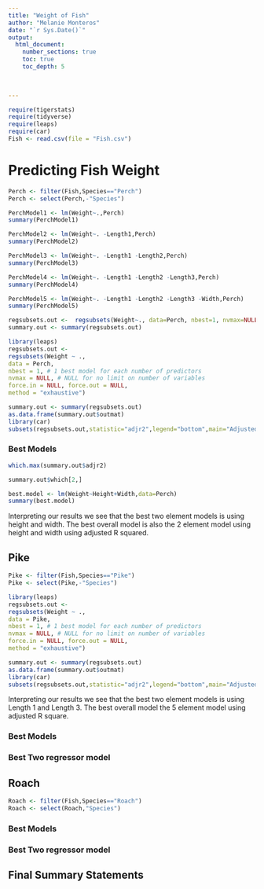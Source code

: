 ```yaml
---
title: "Weight of Fish"
author: "Melanie Monteros"
date: "`r Sys.Date()`"  
output: 
  html_document:
    number_sections: true
    toc: true
    toc_depth: 5

 
    
---
```



```r
require(tigerstats)
require(tidyverse)
require(leaps)
require(car)
Fish <- read.csv(file = "Fish.csv")
```

# Predicting Fish Weight

```r
Perch <- filter(Fish,Species=="Perch")
Perch <- select(Perch,-"Species")
```


```r
PerchModel1 <- lm(Weight~.,Perch)
summary(PerchModel1)
```


```r
PerchModel2 <- lm(Weight~. -Length1,Perch)
summary(PerchModel2)
```



```r
PerchModel3 <- lm(Weight~. -Length1 -Length2,Perch)
summary(PerchModel3)
```

```r
PerchModel4 <- lm(Weight~. -Length1 -Length2 -Length3,Perch)
summary(PerchModel4)
```


```r
PerchModel5 <- lm(Weight~. -Length1 -Length2 -Length3 -Width,Perch)
summary(PerchModel5)
```


```r
regsubsets.out <-  regsubsets(Weight~., data=Perch, nbest=1, nvmax=NULL, force.in=NULL, force.out=NULL, method="exhaustive")
summary.out <- summary(regsubsets.out)
```

```r
library(leaps)
regsubsets.out <-
regsubsets(Weight ~ .,
data = Perch,
nbest = 1, # 1 best model for each number of predictors
nvmax = NULL, # NULL for no limit on number of variables
force.in = NULL, force.out = NULL,
method = "exhaustive")

summary.out <- summary(regsubsets.out)
as.data.frame(summary.out$outmat)
library(car)
subsets(regsubsets.out,statistic="adjr2",legend="bottom",main="Adjusted R^2")
```

### Best Models

```r
which.max(summary.out$adjr2)
```
```r
summary.out$which[2,]
```
```r
best.model <- lm(Weight~Height+Width,data=Perch)
summary(best.model)
```

Interpreting our results we see that the best two element models is using height and width. The best overall model is also the 2 element model using height and width using adjusted R squared.



## Pike

```r
Pike <- filter(Fish,Species=="Pike")
Pike <- select(Pike,-"Species")
```


```r
library(leaps)
regsubsets.out <-
regsubsets(Weight ~ .,
data = Pike,
nbest = 1, # 1 best model for each number of predictors
nvmax = NULL, # NULL for no limit on number of variables
force.in = NULL, force.out = NULL,
method = "exhaustive")

summary.out <- summary(regsubsets.out)
as.data.frame(summary.out$outmat)
library(car)
subsets(regsubsets.out,statistic="adjr2",legend="bottom",main="Adjusted R^2")
```

Interpreting our results we see that the best two element models is using Length 1 and Length 3. The best overall model the 5 element model using adjusted R square. 

### Best Models

### Best Two regressor model

## Roach

```r
Roach <- filter(Fish,Species=="Roach")
Roach <- select(Roach,"Species")
```


### Best Models


### Best Two regressor model

## Final Summary Statements